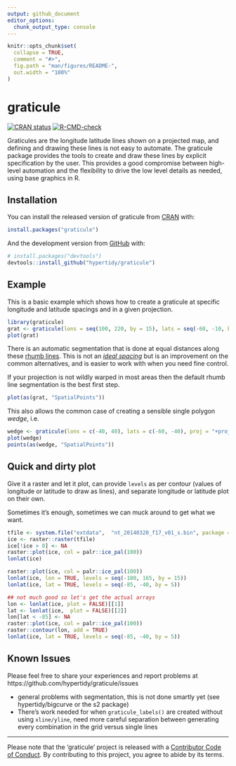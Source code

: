 ```yaml
---
output: github_document
editor_options: 
  chunk_output_type: console
---
```


<!-- README.md is generated from README.Rmd. Please edit that file -->

```r
knitr::opts_chunk$set(
  collapse = TRUE,
  comment = "#>",
  fig.path = "man/figures/README-",
  out.width = "100%"
)
```
# graticule

<!-- badges: start -->

[![CRAN status](https://www.r-pkg.org/badges/version/graticule)](https://CRAN.R-project.org/package=graticule)
[![R-CMD-check](https://github.com/hypertidy/graticule/actions/workflows/R-CMD-check.yaml/badge.svg)](https://github.com/hypertidy/graticule/actions/workflows/R-CMD-check.yaml)
<!-- badges: end -->


Graticules are the longitude latitude lines shown on a projected map, and defining and drawing these lines is not easy to automate. The graticule package provides the tools to create and draw these lines by explicit specification by the user. This provides a good compromise between high-level automation and the flexibility to drive the low level details as needed, using base graphics in R.


## Installation

You can install the released version of graticule from [CRAN](https://CRAN.R-project.org) with:

``` r
install.packages("graticule")
```

And the development version from [GitHub](https://github.com/) with:

``` r
# install.packages("devtools")
devtools::install_github("hypertidy/graticule")
```
## Example

This is a basic example which shows how to create a graticule at specific longitude and latitude spacings
and in a given projection. 

```r
library(graticule)
grat <- graticule(lons = seq(100, 220, by = 15), lats = seq(-60, -10, by = 5), proj = "+proj=laea +lon_0=140 +lat_0=-90 +datum=WGS84")
plot(grat)
```

There is an automatic segmentation that is done at equal distances along these [rhumb lines](https://en.wikipedia.org/wiki/Rhumb_line). This is not an *[ideal spacing](https://bost.ocks.org/mike/example/)* but is an improvement on the common alternatives, and is easier to work with when you need fine control. 

If your projection is not wildly warped in most areas then the default rhumb line segmentation is the best first step. 

```r
plot(as(grat, "SpatialPoints"))
```

This also allows the common case of creating a sensible single polygon *wedge*, i.e. 

```r
wedge <- graticule(lons = c(-40, 40), lats = c(-60, -40), proj = "+proj=laea +lat_0=-50 +lon_0=0 +x_0=0 +y_0=0 +datum=WGS84 +units=m +no_defs")
plot(wedge)
points(as(wedge, "SpatialPoints"))
```

## Quick and dirty plot

Give it a raster and let it plot, can provide `levels` as per contour (values of longitude or latitude to draw as lines), and separate longitude or latitude plot on their own. 

Sometimes it's enough, sometimes we can muck around to get what we want. 

```r
tfile <- system.file("extdata",  "nt_20140320_f17_v01_s.bin", package = "graticule", mustWork = TRUE)
ice <- raster::raster(tfile)
ice[!ice > 0] <- NA
raster::plot(ice, col = palr::ice_pal(100))
lonlat(ice)

raster::plot(ice, col = palr::ice_pal(100))
lonlat(ice, lon = TRUE, levels = seq(-180, 165, by = 15))
lonlat(ice, lat = TRUE, levels = seq(-85, -40, by = 5))

## not much good so let's get the actual arrays
lon <- lonlat(ice, plot = FALSE)[[1]]
lat <- lonlat(ice,  plot = FALSE)[[2]]
lon[lat < -85] <- NA
raster::plot(ice, col = palr::ice_pal(100))
raster::contour(lon, add = TRUE)
lonlat(ice, lat = TRUE, levels = seq(-85, -40, by = 5))


```

## Known Issues

Please feel free to share your experiences and report problems at https://github.com/hypertidy/graticule/issues

* general problems with segmentation, this is not done smartly yet (see hypertidy/bigcurve or the s2 package)
* There's work needed for when `graticule_labels()` are created without using `xline/yline`, need more careful separation between generating every combination in the grid versus single lines


---

 Please note that the 'graticule' project is released with a
  [Contributor Code of Conduct](https://github.com/hypertidy/graticule/blob/master/CODE_OF_CONDUCT.md).
  By contributing to this project, you agree to abide by its terms.
